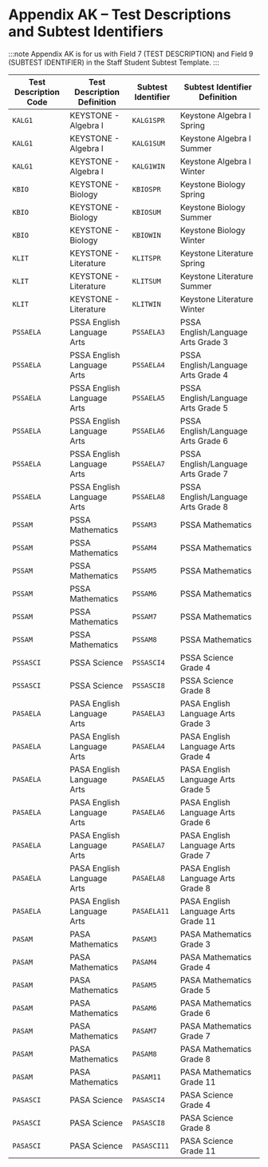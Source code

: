 # Appendix AK – Test Descriptions and Subtest Identifiers

:::note
Appendix AK is for us with Field 7 (TEST DESCRIPTION) and Field 9 (SUBTEST IDENTIFIER) in the Staff Student Subtest Template.
:::

| Test Description Code | Test Description Definition | Subtest Identifier | Subtest Identifier Definition       |
|-----------------------|-----------------------------|--------------------|-------------------------------------|
| `KALG1`                 | KEYSTONE - Algebra I        | `KALG1SPR`           | Keystone Algebra I Spring           |
| `KALG1`                 | KEYSTONE - Algebra I        | `KALG1SUM`           | Keystone Algebra I Summer           |
| `KALG1`                 | KEYSTONE - Algebra I        | `KALG1WIN`           | Keystone Algebra I Winter           |
| `KBIO`                  | KEYSTONE - Biology          | `KBIOSPR`            | Keystone Biology Spring             |
| `KBIO`                  | KEYSTONE - Biology          | `KBIOSUM`            | Keystone Biology Summer             |
| `KBIO`                  | KEYSTONE - Biology          | `KBIOWIN`            | Keystone Biology Winter             |
| `KLIT`                  | KEYSTONE - Literature       | `KLITSPR`            | Keystone Literature Spring          |
| `KLIT`                  | KEYSTONE - Literature       | `KLITSUM`            | Keystone Literature Summer          |
| `KLIT`                  | KEYSTONE - Literature       | `KLITWIN`            | Keystone Literature Winter          |
| `PSSAELA`               | PSSA English Language Arts  | `PSSAELA3`           | PSSA English/Language Arts Grade 3  |
| `PSSAELA`               | PSSA English Language Arts  | `PSSAELA4`           | PSSA English/Language Arts Grade 4  |
| `PSSAELA`               | PSSA English Language Arts  | `PSSAELA5`           | PSSA English/Language Arts Grade 5  |
| `PSSAELA`               | PSSA English Language Arts  | `PSSAELA6`           | PSSA English/Language Arts Grade 6  |
| `PSSAELA`               | PSSA English Language Arts  | `PSSAELA7`           | PSSA English/Language Arts Grade 7  |
| `PSSAELA`               | PSSA English Language Arts  | `PSSAELA8`           | PSSA English/Language Arts Grade 8  |
| `PSSAM`                 | PSSA Mathematics            | `PSSAM3`             | PSSA Mathematics                    |
| `PSSAM`                 | PSSA Mathematics            | `PSSAM4`             | PSSA Mathematics                    |
| `PSSAM`                 | PSSA Mathematics            | `PSSAM5`             | PSSA Mathematics                    |
| `PSSAM`                 | PSSA Mathematics            | `PSSAM6`             | PSSA Mathematics                    |
| `PSSAM`                 | PSSA Mathematics            | `PSSAM7`             | PSSA Mathematics                    |
| `PSSAM`                 | PSSA Mathematics            | `PSSAM8`             | PSSA Mathematics                    |
| `PSSASCI`               | PSSA Science                | `PSSASCI4`           | PSSA Science Grade 4                |
| `PSSASCI`               | PSSA Science                | `PSSASCI8`           | PSSA Science Grade 8                |
| `PASAELA`               | PASA English Language Arts  | `PASAELA3`           | PASA English Language Arts Grade 3  |
| `PASAELA`               | PASA English Language Arts  | `PASAELA4`           | PASA English Language Arts Grade 4  |
| `PASAELA`               | PASA English Language Arts  | `PASAELA5`           | PASA English Language Arts Grade 5  |
| `PASAELA`               | PASA English Language Arts  | `PASAELA6`           | PASA English Language Arts Grade 6  |
| `PASAELA`               | PASA English Language Arts  | `PASAELA7`           | PASA English Language Arts Grade 7  |
| `PASAELA`               | PASA English Language Arts  | `PASAELA8`           | PASA English Language Arts Grade 8  |
| `PASAELA`               | PASA English Language Arts  | `PASAELA11`          | PASA English Language Arts Grade 11 |
| `PASAM`                 | PASA Mathematics            | `PASAM3`             | PASA Mathematics Grade 3            |
| `PASAM`                 | PASA Mathematics            | `PASAM4`             | PASA Mathematics Grade 4            |
| `PASAM`                 | PASA Mathematics            | `PASAM5`             | PASA Mathematics Grade 5            |
| `PASAM`                 | PASA Mathematics            | `PASAM6`             | PASA Mathematics Grade 6            |
| `PASAM`                 | PASA Mathematics            | `PASAM7`             | PASA Mathematics Grade 7            |
| `PASAM`                 | PASA Mathematics            | `PASAM8`             | PASA Mathematics Grade 8            |
| `PASAM`                 | PASA Mathematics            | `PASAM11`            | PASA Mathematics Grade 11           |
| `PASASCI`               | PASA Science                | `PASASCI4`           | PASA Science Grade 4                |
| `PASASCI`               | PASA Science                | `PASASCI8`           | PASA Science Grade 8                |
| `PASASCI`               | PASA Science                | `PASASCI11`          | PASA Science Grade 11               |
